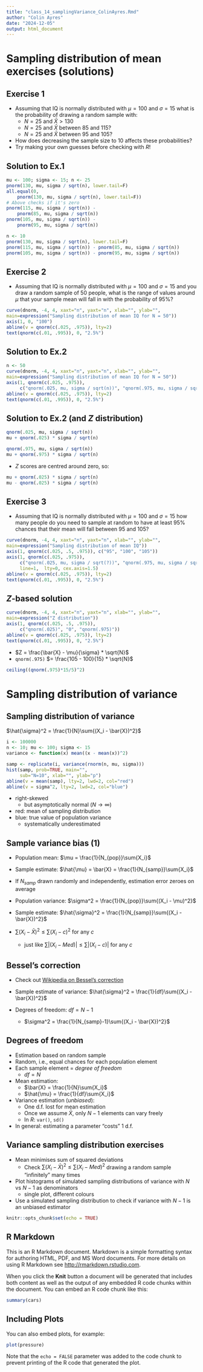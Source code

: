 ```yaml
---
title: "class_14_samplingVariance_ColinAyres.Rmd"
author: "Colin Ayres"
date: "2024-12-05"
output: html_document
---
```


# Sampling distribution of mean exercises (**solutions**)

## Exercise 1

- Assuming that IQ is normally distributed with $\mu = 100$ and $\sigma = 15$
what is the probability of drawing a random sample with:
    - $N=25$ and $\bar{X} > 130$
    - $N=25$ and $\bar{X}$
    between 85 and 115?
    - $N=25$ and $\bar{X}$
    between 95 and 105?
- How does decreasing the sample size to 10 affects these probabilities?
- Try making your own guesses before checking with *R*!


## Solution to Ex.1

```r
mu <- 100; sigma <- 15; n <- 25
pnorm(130, mu, sigma / sqrt(n), lower.tail=F)
all.equal(0,
    pnorm(130, mu, sigma / sqrt(n), lower.tail=F))
# Above checks if it's zero
pnorm(115, mu, sigma / sqrt(n)) -
    pnorm(85, mu, sigma / sqrt(n))
pnorm(105, mu, sigma / sqrt(n)) -
    pnorm(95, mu, sigma / sqrt(n))
```

```r
n <- 10
pnorm(130, mu, sigma / sqrt(n), lower.tail=F)
pnorm(115, mu, sigma / sqrt(n)) - pnorm(85, mu, sigma / sqrt(n))
pnorm(105, mu, sigma / sqrt(n)) - pnorm(95, mu, sigma / sqrt(n))
```

## Exercise 2

- Assuming that IQ is normally distributed with $\mu = 100$ and $\sigma = 15$
and you draw a random sample of 50 people, what is the range of values around $\mu$
that your sample mean will fall in with the probability of 95%?

<!-- \pause -->

```r
curve(dnorm, -4, 4, xaxt="n", yaxt="n", xlab="", ylab="",
main=expression("Sampling distribution of mean IQ for N = 50"))
axis(1, 0, "100")
abline(v = qnorm(c(.025, .975)), lty=2)
text(qnorm(c(.01, .995)), 0, "2.5%")
```

## Solution to Ex.2

```r
n <- 50
curve(dnorm, -4, 4, xaxt="n", yaxt="n", xlab="", ylab="",
main=expression("Sampling distribution of mean IQ for N = 50"))
axis(1, qnorm(c(.025, .975)),
     c("qnorm(.025, mu, sigma / sqrt(n))", "qnorm(.975, mu, sigma / sqrt(n))"))
abline(v = qnorm(c(.025, .975)), lty=2)
text(qnorm(c(.01, .995)), 0, "2.5%")
```

## Solution to Ex.2 (and *Z* distribution)


```r
qnorm(.025, mu, sigma / sqrt(n))
mu + qnorm(.025) * sigma / sqrt(n)

qnorm(.975, mu, sigma / sqrt(n))
mu + qnorm(.975) * sigma / sqrt(n)
```

<!-- \pause -->

- $Z$ scores are centred around zero, so:

<!-- \pause -->

```r
mu + qnorm(.025) * sigma / sqrt(n)
mu - qnorm(.025) * sigma / sqrt(n)
```


## Exercise 3

- Assuming that IQ is normally distributed with $\mu = 100$ and $\sigma = 15$
how many people do you need to sample at random
to have at least 95% chances that their mean will fall between 95 and 105?

<!-- \pause -->

```r
curve(dnorm, -4, 4, xaxt="n", yaxt="n", xlab="", ylab="",
main=expression("Sampling distribution of mean IQ"))
axis(1, qnorm(c(.025, .5, .975)), c("95", "100", "105"))
axis(1, qnorm(c(.025, .975)),
     c("qnorm(.025, mu, sigma / sqrt(?))", "qnorm(.975, mu, sigma / sqrt(?))"),
     line=1,  lty=0, cex.axis=1.5)
abline(v = qnorm(c(.025, .975)), lty=2)
text(qnorm(c(.01, .995)), 0, "2.5%")
```

## $Z$-based solution

```r
curve(dnorm, -4, 4, xaxt="n", yaxt="n", xlab="", ylab="",
main=expression("Z distribution"))
axis(1, qnorm(c(.025, .5, .975)),
     c("qnorm(.025)", "0", "qnorm(.975)"))
abline(v = qnorm(c(.025, .975)), lty=2)
text(qnorm(c(.01, .995)), 0, "2.5%")
```

<!-- \pause -->

- $Z = \frac{\bar{X} - \mu}{\sigma} * \sqrt{N}$
- `qnorm(.975)` $= \frac{105 - 100}{15} * \sqrt{N}$

<!-- \pause -->

```r
ceiling((qnorm(.975)*15/5)^2)
```


# Sampling distribution of variance

## Sampling distribution of variance

$\hat{\sigma}^2 = \frac{1}{N}\sum{(X_i - \bar{X})^2}$

<!-- \pause -->

```r
i <- 100000
n <- 10; mu <- 100; sigma <- 15
variance <- function(x) mean((x - mean(x))^2)

samp <- replicate(i, variance(rnorm(n, mu, sigma)))
hist(samp, prob=TRUE, main="",
     sub="N=10", xlab="", ylab="p")
abline(v = mean(samp), lty=2, lwd=2, col="red")
abline(v = sigma^2, lty=2, lwd=2, col="blue")
```

- right-skewed
    - but asymptotically normal ($N \to \infty$)
- red: mean of sampling distribution
- blue: true value of population variance
    - systematically underestimated

## Sample variance bias (1)

<!-- \pause -->

- Population mean:
$\mu = \frac{1}{N_{pop}}\sum{X_i}$

- Sample estimate:
$\hat{\mu} = \bar{X} = \frac{1}{N_{samp}}\sum{X_i}$

- If $N_{samp}$ drawn randomly and independently, estimation error zeroes on average

- Population variance:
$\sigma^2 = \frac{1}{N_{pop}}\sum{(X_i - \mu)^2}$

- Sample estimate:
$\hat{\sigma}^2 = \frac{1}{N_{samp}}\sum{(X_i - \bar{X})^2}$

- $\sum{(X_i - \bar{X})^2} \leqslant \sum{(X_i - c)^2}$ for any $c$
    - just like $\sum{|(X_i - Med)|} \leqslant \sum{|(X_i - c)|}$ for any $c$


## Bessel's correction

- Check out [Wikipedia on Bessel's correction](https://en.wikipedia.org/wiki/Bessel%27s_correction)

- Sample estimate of variance:
$\hat{\sigma}^2 = \frac{1}{df}\sum{(X_i - \bar{X})^2}$

- Degrees of freedom: $df = N - 1$
    - $\sigma^2 = \frac{1}{N_{samp}-1}\sum{(X_i - \bar{X})^2}$

## Degrees of freedom

- Estimation based on random sample
- Random, i.e., equal chances for each population element
- Each sample element = *degree of freedom*
    - $df = N$
- Mean estimation:
    - $\bar{X} = \frac{1}{N}\sum{X_i}$
    - $\hat{\mu} = \frac{1}{df}\sum{X_i}$
- Variance estimation (*unbiased*):
    - One d.f. lost for mean estimation
    - Once we assume $\bar{X}$, only $N-1$ elements can vary freely
    - In *R*: `var()`, `sd()`
- In general: estimating a parameter "costs" 1 d.f.

## Variance sampling distribution exercises

- Mean minimises sum of squared deviations
    - Check $\sum{(X_i - \bar{X})^2} \leqslant \sum{(X_i - Med)^2}$
    drawing a random sample "infinitely" many times

- Plot histograms of simulated sampling distributions of variance
with $N$ vs $N-1$ as denominators
    - single plot, different colours

- Use a simulated sampling distribution to check
if variance with $N-1$ is an unbiased estimator

```r
knitr::opts_chunk$set(echo = TRUE)
```

## R Markdown

This is an R Markdown document. Markdown is a simple formatting syntax for authoring HTML, PDF, and MS Word documents. For more details on using R Markdown see <http://rmarkdown.rstudio.com>.

When you click the **Knit** button a document will be generated that includes both content as well as the output of any embedded R code chunks within the document. You can embed an R code chunk like this:

```r
summary(cars)
```

## Including Plots

You can also embed plots, for example:

```r
plot(pressure)
```

Note that the `echo = FALSE` parameter was added to the code chunk to prevent printing of the R code that generated the plot.

